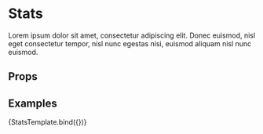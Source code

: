 

<Meta title="Molecules/Stats" component={Stats} />

# Stats

Lorem ipsum dolor sit amet, consectetur adipiscing elit. Donec euismod, nisl
eget consectetur tempor, nisl nunc egestas nisi, euismod aliquam nisl nunc
euismod.

## Props

<Props story="." />

## Examples


<Preview>
	<Story name="Primary" argTypes={{}} args={{}}>
		{StatsTemplate.bind({})}
	</Story>
</Preview>
